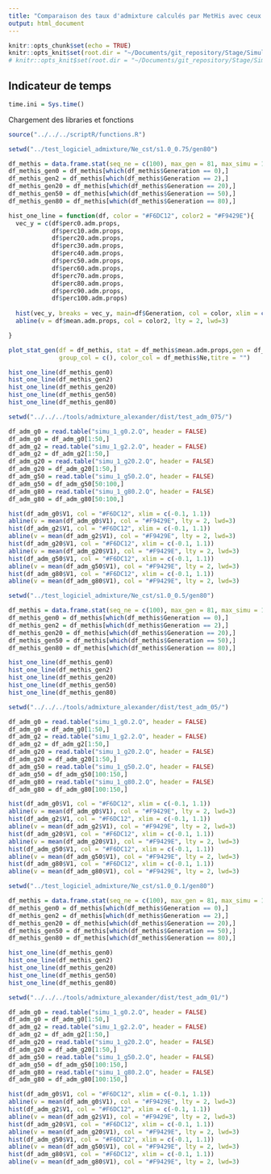 ```yaml
---
title: "Comparaison des taux d'admixture calculés par MetHis avec ceux calculés par ADMIXTURE"
output: html_document
---
```


```r
knitr::opts_chunk$set(echo = TRUE)
knitr::opts_knit$set(root.dir = "~/Documents/git_repository/Stage/Simulations/SNP_AFR_EUR/new_methis_pop_size_diff_50000_snp")
# knitr::opts_knit$set(root.dir = "~/Documents/git_repository/Stage/Simulations/SNP_AFR_EUR/new_methis_bottleneck_50000_snp/alpha0.1/Nu0.01/bottle10/")

```

## Indicateur de temps
```r
time.ini = Sys.time()
```

Chargement des libraries et fonctions
```r
source("../../../scriptR/functions.R")
```


```r
setwd("../test_logiciel_admixture/Ne_cst/s1.0_0.75/gen80")

df_methis = data.frame.stat(seq_ne = c(100), max_gen = 81, max_simu = 1)
df_methis_gen0 = df_methis[which(df_methis$Generation == 0),]
df_methis_gen2 = df_methis[which(df_methis$Generation == 2),]
df_methis_gen20 = df_methis[which(df_methis$Generation == 20),]
df_methis_gen50 = df_methis[which(df_methis$Generation == 50),]
df_methis_gen80 = df_methis[which(df_methis$Generation == 80),]
```

```r
hist_one_line = function(df, color = "#F6DC12", color2 = "#F9429E"){
  vec_y = c(df$perc0.adm.props,
            df$perc10.adm.props,
            df$perc20.adm.props,
            df$perc30.adm.props,
            df$perc40.adm.props,
            df$perc50.adm.props,
            df$perc60.adm.props,
            df$perc70.adm.props,
            df$perc80.adm.props,
            df$perc90.adm.props,
            df$perc100.adm.props)
  
  hist(vec_y, breaks = vec_y, main=df$Generation, col = color, xlim = c(-0.1, 1.1))
  abline(v = df$mean.adm.props, col = color2, lty = 2, lwd=3)

}


```

```r
plot_stat_gen(df = df_methis, stat = df_methis$mean.adm.props,gen = df_methis$Generation,
              group_col = c(), color_col = df_methis$Ne,titre = "")
```


```r
hist_one_line(df_methis_gen0)
hist_one_line(df_methis_gen2)
hist_one_line(df_methis_gen20)
hist_one_line(df_methis_gen50)
hist_one_line(df_methis_gen80)
```

```r
setwd("../../../tools/admixture_alexander/dist/test_adm_075/")

df_adm_g0 = read.table("simu_1_g0.2.Q", header = FALSE)
df_adm_g0 = df_adm_g0[1:50,]
df_adm_g2 = read.table("simu_1_g2.2.Q", header = FALSE)
df_adm_g2 = df_adm_g2[1:50,]
df_adm_g20 = read.table("simu_1_g20.2.Q", header = FALSE)
df_adm_g20 = df_adm_g20[1:50,]
df_adm_g50 = read.table("simu_1_g50.2.Q", header = FALSE)
df_adm_g50 = df_adm_g50[50:100,]
df_adm_g80 = read.table("simu_1_g80.2.Q", header = FALSE)
df_adm_g80 = df_adm_g80[50:100,]
```


```r
hist(df_adm_g0$V1, col = "#F6DC12", xlim = c(-0.1, 1.1))
abline(v = mean(df_adm_g0$V1), col = "#F9429E", lty = 2, lwd=3)
hist(df_adm_g2$V1, col = "#F6DC12", xlim = c(-0.1, 1.1))
abline(v = mean(df_adm_g2$V1), col = "#F9429E", lty = 2, lwd=3)
hist(df_adm_g20$V1, col = "#F6DC12", xlim = c(-0.1, 1.1))
abline(v = mean(df_adm_g20$V1), col = "#F9429E", lty = 2, lwd=3)
hist(df_adm_g50$V1, col = "#F6DC12", xlim = c(-0.1, 1.1))
abline(v = mean(df_adm_g50$V1), col = "#F9429E", lty = 2, lwd=3)
hist(df_adm_g80$V1, col = "#F6DC12", xlim = c(-0.1, 1.1))
abline(v = mean(df_adm_g80$V1), col = "#F9429E", lty = 2, lwd=3)
```


```r
setwd("../test_logiciel_admixture/Ne_cst/s1.0_0.5/gen80")

df_methis = data.frame.stat(seq_ne = c(100), max_gen = 81, max_simu = 1)
df_methis_gen0 = df_methis[which(df_methis$Generation == 0),]
df_methis_gen2 = df_methis[which(df_methis$Generation == 2),]
df_methis_gen20 = df_methis[which(df_methis$Generation == 20),]
df_methis_gen50 = df_methis[which(df_methis$Generation == 50),]
df_methis_gen80 = df_methis[which(df_methis$Generation == 80),]

```

```r
hist_one_line(df_methis_gen0)
hist_one_line(df_methis_gen2)
hist_one_line(df_methis_gen20)
hist_one_line(df_methis_gen50)
hist_one_line(df_methis_gen80)
```


```r
setwd("../../../tools/admixture_alexander/dist/test_adm_05/")

df_adm_g0 = read.table("simu_1_g0.2.Q", header = FALSE)
df_adm_g0 = df_adm_g0[1:50,]
df_adm_g2 = read.table("simu_1_g2.2.Q", header = FALSE)
df_adm_g2 = df_adm_g2[1:50,]
df_adm_g20 = read.table("simu_1_g20.2.Q", header = FALSE)
df_adm_g20 = df_adm_g20[1:50,]
df_adm_g50 = read.table("simu_1_g50.2.Q", header = FALSE)
df_adm_g50 = df_adm_g50[100:150,]
df_adm_g80 = read.table("simu_1_g80.2.Q", header = FALSE)
df_adm_g80 = df_adm_g80[100:150,]
```

```r
hist(df_adm_g0$V1, col = "#F6DC12", xlim = c(-0.1, 1.1))
abline(v = mean(df_adm_g0$V1), col = "#F9429E", lty = 2, lwd=3)
hist(df_adm_g2$V1, col = "#F6DC12", xlim = c(-0.1, 1.1))
abline(v = mean(df_adm_g2$V1), col = "#F9429E", lty = 2, lwd=3)
hist(df_adm_g20$V1, col = "#F6DC12", xlim = c(-0.1, 1.1))
abline(v = mean(df_adm_g20$V1), col = "#F9429E", lty = 2, lwd=3)
hist(df_adm_g50$V1, col = "#F6DC12", xlim = c(-0.1, 1.1))
abline(v = mean(df_adm_g50$V1), col = "#F9429E", lty = 2, lwd=3)
hist(df_adm_g80$V1, col = "#F6DC12", xlim = c(-0.1, 1.1))
abline(v = mean(df_adm_g80$V1), col = "#F9429E", lty = 2, lwd=3)
```


```r
setwd("../test_logiciel_admixture/Ne_cst/s1.0_0.1/gen80")

df_methis = data.frame.stat(seq_ne = c(100), max_gen = 81, max_simu = 1)
df_methis_gen0 = df_methis[which(df_methis$Generation == 0),]
df_methis_gen2 = df_methis[which(df_methis$Generation == 2),]
df_methis_gen20 = df_methis[which(df_methis$Generation == 20),]
df_methis_gen50 = df_methis[which(df_methis$Generation == 50),]
df_methis_gen80 = df_methis[which(df_methis$Generation == 80),]

```

```r
hist_one_line(df_methis_gen0)
hist_one_line(df_methis_gen2)
hist_one_line(df_methis_gen20)
hist_one_line(df_methis_gen50)
hist_one_line(df_methis_gen80)
```


```r
setwd("../../../tools/admixture_alexander/dist/test_adm_01/")

df_adm_g0 = read.table("simu_1_g0.2.Q", header = FALSE)
df_adm_g0 = df_adm_g0[1:50,]
df_adm_g2 = read.table("simu_1_g2.2.Q", header = FALSE)
df_adm_g2 = df_adm_g2[1:50,]
df_adm_g20 = read.table("simu_1_g20.2.Q", header = FALSE)
df_adm_g20 = df_adm_g20[1:50,]
df_adm_g50 = read.table("simu_1_g50.2.Q", header = FALSE)
df_adm_g50 = df_adm_g50[100:150,]
df_adm_g80 = read.table("simu_1_g80.2.Q", header = FALSE)
df_adm_g80 = df_adm_g80[100:150,]
```


```r
hist(df_adm_g0$V1, col = "#F6DC12", xlim = c(-0.1, 1.1))
abline(v = mean(df_adm_g0$V1), col = "#F9429E", lty = 2, lwd=3)
hist(df_adm_g2$V1, col = "#F6DC12", xlim = c(-0.1, 1.1))
abline(v = mean(df_adm_g2$V1), col = "#F9429E", lty = 2, lwd=3)
hist(df_adm_g20$V1, col = "#F6DC12", xlim = c(-0.1, 1.1))
abline(v = mean(df_adm_g20$V1), col = "#F9429E", lty = 2, lwd=3)
hist(df_adm_g50$V1, col = "#F6DC12", xlim = c(-0.1, 1.1))
abline(v = mean(df_adm_g50$V1), col = "#F9429E", lty = 2, lwd=3)
hist(df_adm_g80$V1, col = "#F6DC12", xlim = c(-0.1, 1.1))
abline(v = mean(df_adm_g80$V1), col = "#F9429E", lty = 2, lwd=3)
```

